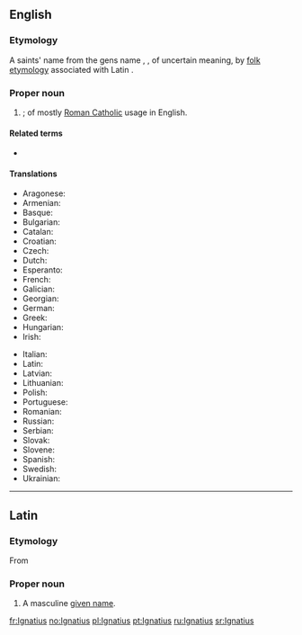 ==English==

===Etymology===
A saints' name from the {{etyl|la|en}} gens name {{term|Ignatius|lang=la}}, {{term|Egnatius|lang=la}}, of uncertain meaning, by [[folk etymology]] associated with Latin {{term|ignis||fire|lang=la}}.

===Proper noun===
{{en-proper noun}}

# {{given name|male|from=Latin}}; of mostly [[Roman Catholic]] usage in English.

====Related terms====
* {{l|en|Ignaty}}

====Translations====
{{trans-top|male given name}}
* Aragonese: {{t|an|Inazio}}
* Armenian: {{t|hy|Իգնատիոս|sc=Armn}}
* Basque: {{t+|eu|Inazio}}
* Bulgarian: {{t|bg|Игнатий|sc=Cyrl}}
* Catalan: {{t+|ca|Ignasi}}
* Croatian: {{t|sh|Ignacije}}
* Czech: {{t|cs|Ignác}}
* Dutch: {{t|nl|Ignatius}}
* Esperanto: {{t|eo|Ignaco}}
* French: {{t+|fr|Ignace}}
* Galician: {{t+|gl|Ignacio}}
* Georgian: {{t|ka|ეგნატე|tr=egnate|sc=Geor}}
* German: {{t|de|Ignaz}}
* Greek: {{t+|el|Ιγνάτιος}}
* Hungarian: {{t+|hu|Ignác}}
* Irish: {{t|ga|Ignáit}}
{{trans-mid}}
* Italian: {{t+|it|Ignazio}}
* Latin: {{t|la|Ignatius}}
* Latvian: {{t|lv|Ignats|m}}
* Lithuanian: {{t|lt|Ignacas}}
* Polish: {{t+|pl|Ignacy}}
* Portuguese: {{t+|pt|Inácio}}
* Romanian: {{t|ro|Ignațiu}}
* Russian: {{t+|ru|Игнатий|tr=Ignátij}}
* Serbian: {{t|sh|Игнац}}
* Slovak: {{t|sk|Ignác}}
* Slovene: {{t|sl|Ignacij}}
* Spanish: {{t+|es|Ignacio}}
* Swedish: {{t|sv|Ignatius}}
* Ukrainian: {{t|uk|Ігнатій|sc=Cyrl}}
{{trans-bottom}}

----

==Latin==

===Etymology===
From {{etyl|grc|la}} {{term|Ἰγνάτιος|lang=grc}}

===Proper noun===
{{la-proper noun|Ignātius|Ignatii|Ignātiī|m|second}}

# A masculine [[given name]].

[[fr:Ignatius]]
[[no:Ignatius]]
[[pl:Ignatius]]
[[pt:Ignatius]]
[[ru:Ignatius]]
[[sr:Ignatius]]